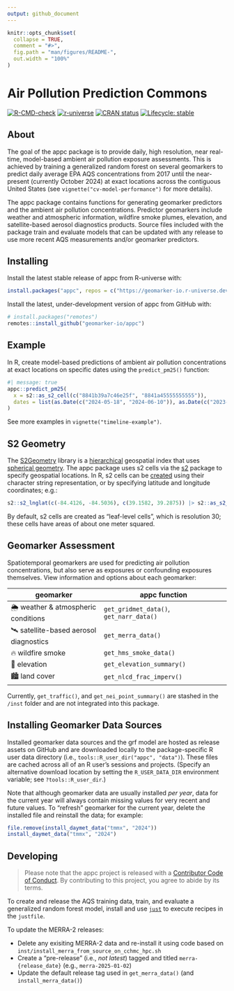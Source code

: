 ```yaml
---
output: github_document
---
```


<!-- README.md is generated from README.Rmd. Please edit that file -->

```r
knitr::opts_chunk$set(
  collapse = TRUE,
  comment = "#>",
  fig.path = "man/figures/README-",
  out.width = "100%"
)
```

# Air Pollution Prediction Commons

<!-- badges: start -->
[![R-CMD-check](https://github.com/geomarker-io/appc/actions/workflows/R-CMD-check.yaml/badge.svg)](https://github.com/geomarker-io/appc/actions/workflows/R-CMD-check.yaml)
[![r-universe](https://geomarker-io.r-universe.dev/badges/appc)](https://geomarker-io.r-universe.dev/appc)
[![CRAN status](https://www.r-pkg.org/badges/version/appc)](https://CRAN.R-project.org/package=appc)
[![Lifecycle: stable](https://img.shields.io/badge/lifecycle-stable-brightgreen.svg)](https://lifecycle.r-lib.org/articles/stages.html#stable)
<!-- badges: end -->

## About

The goal of the appc package is to provide daily, high resolution, near real-time, model-based ambient air pollution exposure assessments.
This is achieved by training a generalized random forest on several geomarkers to predict daily average EPA AQS concentrations from 2017 until the near-present (currently October 2024) at exact locations across the contiguous United States (see `vignette("cv-model-performance")` for more details).

The appc package contains functions for generating geomarker predictors and the ambient air pollution concentrations.
Predictor geomarkers include weather and atmospheric information, wildfire smoke plumes, elevation, and satellite-based aerosol diagnostics products.
Source files included with the package train and evaluate models that can be updated with any release to use more recent AQS measurements and/or geomarker predictors.

## Installing

Install the latest stable release of appc from R-universe with:

```r
install.packages("appc", repos = c("https://geomarker-io.r-universe.dev", "https://cloud.r-project.org"))
```

Install the latest, under-development version of appc from GitHub with:

```r
# install.packages("remotes")
remotes::install_github("geomarker-io/appc")
```

## Example

In R, create model-based predictions of ambient air pollution concentrations at exact locations on specific dates using the `predict_pm25()` function:

```r
#| message: true
appc::predict_pm25(
  x = s2::as_s2_cell(c("8841b39a7c46e25f", "8841a45555555555")),
  dates = list(as.Date(c("2024-05-18", "2024-06-10")), as.Date(c("2023-06-22", "2023-08-15")))
)
```

See more examples in `vignette("timeline-example")`.

## S2 Geometry

The [S2Geometry](https://s2geometry.io/) library is a [hierarchical](https://s2geometry.io/devguide/s2cell_hierarchy.html) geospatial index that uses [spherical geometry](https://s2geometry.io/about/overview).
The appc package uses s2 cells via the [s2](https://r-spatial.github.io/s2/) package to specify geospatial locations.
In R, s2 cells can be [created](https://r-spatial.github.io/s2/reference/s2_cell.html#ref-examples) using their character string representation, or by specifying latitude and longitude coordinates; e.g.:

```r
s2::s2_lnglat(c(-84.4126, -84.5036), c(39.1582, 39.2875)) |> s2::as_s2_cell()
```

By default, s2 cells are created as "leaf-level cells", which is resolution 30; these cells have areas of about one meter squared.

## Geomarker Assessment

Spatiotemporal geomarkers are used for predicting air pollution concentrations, but also serve as exposures or confounding exposures themselves. View information and options about each geomarker:

| geomarker | appc function |
|-----------|---------------|
| 🌦 weather & atmospheric conditions | `get_gridmet_data()`, `get_narr_data()` |
| 🛰 satellite-based aerosol diagnostics | `get_merra_data()` |
| 🔥 wildfire smoke | `get_hms_smoke_data()` |
| 🗻 elevation | `get_elevation_summary()` |
| 🏙 land cover | `get_nlcd_frac_imperv()` |

Currently, `get_traffic()`, and `get_nei_point_summary()` are stashed in the `/inst` folder and are not integrated into this package.

## Installing Geomarker Data Sources

Installed geomarker data sources and the grf model are hosted as release assets on GitHub and are downloaded locally to the package-specific R user data
directory (i.e., `tools::R_user_dir("appc", "data")`). These files are cached across all of an R user’s sessions and projects. (Specify an alternative download location by setting the `R_USER_DATA_DIR` environment variable; see `?tools::R_user_dir`.)

Note that although geomarker data are usually installed *per year*, data for the current year will always contain missing values for very recent and future values.
To "refresh" geomarker for the current year, delete the installed file and reinstall
the data; for example:

```r
file.remove(install_daymet_data("tmmx", "2024"))
install_daymet_data("tmmx", "2024")
```

## Developing

> Please note that the appc project is released with a [Contributor Code of Conduct](http://geomarker.io/appc/CODE_OF_CONDUCT.html). By contributing to this project, you agree to abide by its terms.

To create and release the AQS training data, train, and evaluate a generalized random forest model, install and use [`just`](https://just.systems/man/en/) to execute recipes in the `justfile`.

To update the MERRA-2 releases:

- Delete any exisiting MERRA-2 data and re-install it using code based on `inst/install_merra_from_source_on_cchmc_hpc.sh`
- Create a "pre-release" (i.e., *not latest*) tagged and titled `merra-{release_date}` (e.g., `merra-2025-01-02`)
- Update the default release tag used in `get_merra_data()`  (and `install_merra_data()`)

